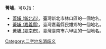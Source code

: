 '''菁埔'''，可以指：
* [[菁埔_(新北市)|菁埔 (新北市)]]，臺灣新北市林口區的一個地名。
* [[菁埔_(嘉義縣)|菁埔 (嘉義縣)]]，臺灣嘉義縣民雄鄉的一個地名。
* [[菁埔_(臺南市)|菁埔 (臺南市)]]，臺灣臺南市六甲區的一個地名。
{{disamb}}
[[Category:二字地名消歧义|Category:二字地名消歧义]]